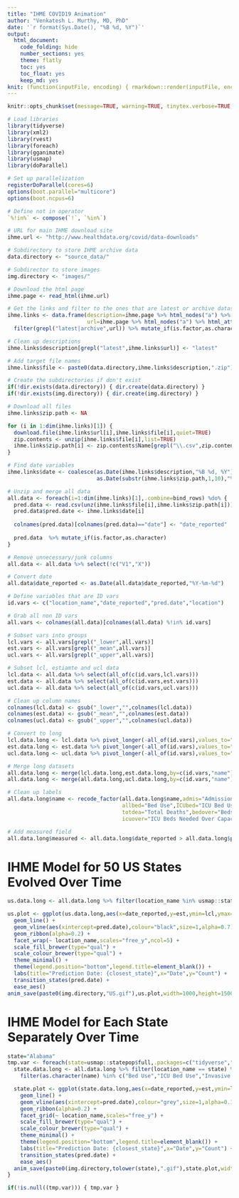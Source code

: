 ```yaml
---
title: "IHME COVID19 Animation"
author: "Venkatesh L. Murthy, MD, PhD"
date: '`r format(Sys.Date(), "%B %d, %Y")`'
output:
  html_document: 
    code_folding: hide
    number_sections: yes
    theme: flatly
    toc: yes
    toc_float: yes
    keep_md: yes
knit: (function(inputFile, encoding) { rmarkdown::render(inputFile, encoding = encoding, output_file = paste0(substr(inputFile,1,nchar(inputFile)-4)," ",Sys.Date(),'.html')) })
---
```


```r
knitr::opts_chunk$set(message=TRUE, warning=TRUE, tinytex.verbose=TRUE,dpi=600)

# Load libraries
library(tidyverse)
library(xml2)
library(rvest)
library(foreach)
library(gganimate)
library(usmap)
library(doParallel)

# Set up parallelization
registerDoParallel(cores=6)
options(boot.parallel="multicore")
options(boot.ncpus=6)

# Define not in operator
`%!in%` <- compose(`!`, `%in%`)
```

```r
# URL for main IHME download site
ihme.url <- "http://www.healthdata.org/covid/data-downloads"

# Subdirectory to store IHME archive data
data.directory <- "source_data/"

# Subdirector to store images
img.directory <- "images/"

# Download the html page
ihme.page <- read_html(ihme.url)

# Get the links and filter to the ones that are latest or archive datasets
ihme.links <- data.frame(description=ihme.page %>% html_nodes("a") %>% html_text(),
                         url=ihme.page %>% html_nodes("a") %>% html_attr("href")) %>% 
  filter(grepl("latest|archive",url)) %>% mutate_if(is.factor,as.character)

# Clean up descriptions
ihme.links$description[grepl("latest",ihme.links$url)] <- "latest"

# Add target file names
ihme.links$file <- paste0(data.directory,ihme.links$description,".zip")

# Create the subdirectories if don't exist
if(!dir.exists(data.directory)) { dir.create(data.directory) }
if(!dir.exists(img.directory)) { dir.create(img.directory) }

# Download all files
ihme.links$zip.path <- NA

for (i in 1:dim(ihme.links)[1]) {
  download.file(ihme.links$url[i],ihme.links$file[i],quiet=TRUE)
  zip.contents <- unzip(ihme.links$file[i],list=TRUE)
  ihme.links$zip.path[i] <- zip.contents$Name[grepl("\\.csv",zip.contents$Name)]
}

# Find date variables
ihme.links$date <- coalesce(as.Date(ihme.links$description,"%B %d, %Y"), 
                            as.Date(substr(ihme.links$zip.path,1,10),"%Y_%m_%d"))

# Unzip and merge all data
all.data <- foreach(i=1:dim(ihme.links)[1],.combine=bind_rows) %do% {
  pred.data <- read.csv(unz(ihme.links$file[i],ihme.links$zip.path[i]))
  pred.data$pred.date <- ihme.links$date[i]
  
  colnames(pred.data)[colnames(pred.data)=="date"] <- "date_reported"
  
  pred.data  %>% mutate_if(is.factor,as.character)
}

# Remove unnecessary/junk columns
all.data <- all.data %>% select(!c("V1","X"))

# Convert date
all.data$date_reported <- as.Date(all.data$date_reported,"%Y-%m-%d")

# Define variables that are ID vars
id.vars <- c("location_name","date_reported","pred.date","location")

# Grab all non ID vars
all.vars <- colnames(all.data)[colnames(all.data) %!in% id.vars]

# Subset vars into groups
lcl.vars <- all.vars[grepl("_lower",all.vars)]
est.vars <- all.vars[grepl("_mean",all.vars)]
ucl.vars <- all.vars[grepl("_upper",all.vars)]

# Subset lcl, estiamte and ucl data
lcl.data <- all.data %>% select(all_of(c(id.vars,lcl.vars))) 
est.data <- all.data %>% select(all_of(c(id.vars,est.vars)))
ucl.data <- all.data %>% select(all_of(c(id.vars,ucl.vars)))

# Clean up column names
colnames(lcl.data) <- gsub("_lower","",colnames(lcl.data))
colnames(est.data) <- gsub("_mean","",colnames(est.data))
colnames(ucl.data) <- gsub("_upper","",colnames(ucl.data))

# Convert to long 
lcl.data.long <- lcl.data %>% pivot_longer(-all_of(id.vars),values_to="lcl")
est.data.long <- est.data %>% pivot_longer(-all_of(id.vars),values_to="est")
ucl.data.long <- ucl.data %>% pivot_longer(-all_of(id.vars),values_to="ucl")

# Merge long datasets
all.data.long <- merge(lcl.data.long,est.data.long,by=c(id.vars,"name"))
all.data.long <- merge(all.data.long,ucl.data.long,by=c(id.vars,"name"))

# Clean up labels
all.data.long$name <- recode_factor(all.data.long$name,admis="Admissions",newICU="ICU Admissions",deaths="New Deaths",
                                    allbed="Bed Use",ICUbed="ICU Bed Use",InvVen="Invasive Ventilator Use",
                                    totdea="Total Deaths",bedover="Beds Needed Over Capacity",
                                    icuover="ICU Beds Needed Over Capacity",.ordered=TRUE)

# Add measured field
all.data.long$measured <- all.data.long$date_reported > all.data.long$pred.date
```

# IHME Model for 50 US States Evolved Over Time

```r
us.data.long <- all.data.long %>% filter(location_name %in% usmap::statepop$full) %>% filter(location_name!="District of Columbia") %>% filter(as.character(name) %in% c("Bed Use","ICU Bed Use","Invasive Ventilator Use","Total Deaths"))

us.plot <- ggplot(us.data.long,aes(x=date_reported,y=est,ymin=lcl,ymax=ucl,frame=pred.date,colour=name,fill=name)) +
  geom_line() +
  geom_vline(aes(xintercept=pred.date),colour="black",size=1,alpha=0.7) +
  geom_ribbon(alpha=0.2) + 
  facet_wrap(~ location_name,scales="free_y",ncol=5) +
  scale_fill_brewer(type="qual") +
  scale_colour_brewer(type="qual") +
  theme_minimal() + 
  theme(legend.position="bottom",legend.title=element_blank()) +
  labs(title="Prediction Date: {closest_state}",x="Date",y="Count") +
  transition_states(pred.date) +
  ease_aes()
anim_save(paste0(img.directory,"US.gif"),us.plot,width=1000,height=1500)

```



# IHME Model for Each State Separately Over Time

```r
state="Alabama"
tmp.var <- foreach(state=usmap::statepop$full,.packages=c("tidyverse","gganimate")) %dopar% {
  state.data.long <- all.data.long %>% filter(location_name == state) %>%
    filter(as.character(name) %in% c("Bed Use","ICU Bed Use","Invasive Ventilator Use","Total Deaths"))

  state.plot <- ggplot(state.data.long,aes(x=date_reported,y=est,ymin=lcl,ymax=ucl,frame=pred.date,colour=name,fill=name)) +
    geom_line() +
    geom_vline(aes(xintercept=pred.date),colour="grey",size=1,alpha=0.1) +
    geom_ribbon(alpha=0.2) + 
    facet_grid(~ location_name,scales="free_y") +
    scale_fill_brewer(type="qual") +
    scale_colour_brewer(type="qual") +
    theme_minimal() + 
    theme(legend.position="bottom",legend.title=element_blank()) +
    labs(title="Prediction Date: {closest_state}",x="Date",y="Count") +
    transition_states(pred.date) +
    ease_aes()
  anim_save(paste0(img.directory,tolower(state),".gif"),state.plot,width=450,height=300)
}

if(!is.null((tmp.var))) { tmp.var }
```

